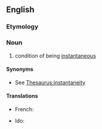 ==English==

===Etymology===
{{suffix|en|instantaneous|ness}}

===Noun===
{{en-noun|-}}

# condition of being [[instantaneous]]

====Synonyms====
* See [[Thesaurus:instantaneity]]

====Translations====
{{trans-top|condition of being instantaneous}}
* French: {{t+|fr|instantanéité|f}}
{{trans-mid}}
* Ido: {{t|io|instantaleso}}
{{trans-bottom}}